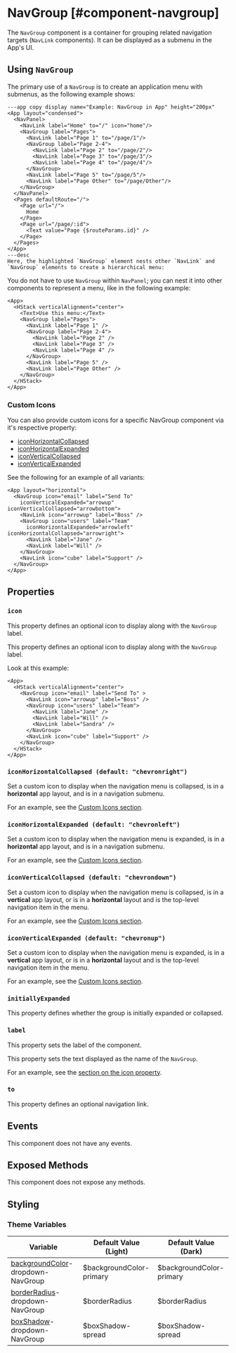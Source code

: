 # NavGroup [#component-navgroup]

The `NavGroup` component is a container for grouping related navigation targets (`NavLink` components). It can be displayed as a submenu in the App's UI.

## Using `NavGroup`

The primary use of a `NavGroup` is to create an application menu with submenus, as the following example shows:

```xmlui-pg
---app copy display name="Example: NavGroup in App" height="200px"
<App layout="condensed">
  <NavPanel>
    <NavLink label="Home" to="/" icon="home"/>
    <NavGroup label="Pages">
      <NavLink label="Page 1" to="/page/1"/>
      <NavGroup label="Page 2-4">
        <NavLink label="Page 2" to="/page/2"/>
        <NavLink label="Page 3" to="/page/3"/>
        <NavLink label="Page 4" to="/page/4"/>
      </NavGroup>
      <NavLink label="Page 5" to="/page/5"/>
      <NavLink label="Page Other" to="/page/Other"/>
    </NavGroup>
  </NavPanel>
  <Pages defaultRoute="/">
    <Page url="/">
      Home
    </Page>
    <Page url="/page/:id">
      <Text value="Page {$routeParams.id}" />
    </Page>
  </Pages>
</App>
---desc
Here, the highlighted `NavGroup` element nests other `NavLink` and `NavGroup` elements to create a hierarchical menu:
```

You do not have to use `NavGroup` within `NavPanel`; you can nest it into other components to represent a menu, like in the following example:

```xmlui-g copy display name="Example: NavGroup in a Stack" height="200px"
<App>
  <HStack verticalAlignment="center">
    <Text>Use this menu:</Text>
    <NavGroup label="Pages">
      <NavLink label="Page 1" />
      <NavGroup label="Page 2-4">
        <NavLink label="Page 2" />
        <NavLink label="Page 3" />
        <NavLink label="Page 4" />
      </NavGroup>
      <NavLink label="Page 5" />
      <NavLink label="Page Other" />
    </NavGroup>
  </HStack>
</App>
```

### Custom Icons

You can also provide custom icons for a specific NavGroup component via it's respective property:
- [iconHorizontalCollapsed](#iconHorizontalCollapsed)
- [iconHorizontalExpanded](#iconHorizontalExpanded)
- [iconVerticalCollapsed](#iconVerticalCollapsed)
- [iconVerticalExpanded](#iconVerticalExpanded)

See the following for an example of all variants:

```xmlui-pg copy display name="Example: custom icons in horizontal layout" height="220px"
<App layout="horizontal">
  <NavGroup icon="email" label="Send To"
    iconVerticalExpanded="arrowup" iconVerticalCollapsed="arrowbottom">
    <NavLink icon="arrowup" label="Boss" />
    <NavGroup icon="users" label="Team"
      iconHorizontalExpanded="arrowleft" iconHorizontalCollapsed="arrowright">
      <NavLink label="Jane" />
      <NavLink label="Will" />
    </NavGroup>
    <NavLink icon="cube" label="Support" />
  </NavGroup>
</App>
```

## Properties

### `icon`

This property defines an optional icon to display along with the `NavGroup` label.

This property defines an optional icon to display along with the `NavGroup` label.

Look at this example:

```xmlui-pg copy {3, 5} display name="Example: label and icon" height="220px"
<App>
  <HStack verticalAlignment="center">
    <NavGroup icon="email" label="Send To" >
      <NavLink icon="arrowup" label="Boss" />
      <NavGroup icon="users" label="Team">
        <NavLink label="Jane" />
        <NavLink label="Will" />
        <NavLink label="Sandra" />
      </NavGroup>
      <NavLink icon="cube" label="Support" />
    </NavGroup>
  </HStack>
</App>
```

### `iconHorizontalCollapsed (default: "chevronright")`

Set a custom icon to display when the navigation menu is collapsed, is in a **horizontal** app layout, and is in a navigation submenu.

For an example, see the [Custom Icons section](#custom-icons).

### `iconHorizontalExpanded (default: "chevronleft")`

Set a custom icon to display when the navigation menu is expanded, is in a **horizontal** app layout, and is in a navigation submenu.

For an example, see the [Custom Icons section](#custom-icons).

### `iconVerticalCollapsed (default: "chevrondown")`

Set a custom icon to display when the navigation menu is collapsed, is in a **vertical** app layout, or is in a **horizontal** layout and is the top-level navigation item in the menu.

For an example, see the [Custom Icons section](#custom-icons).

### `iconVerticalExpanded (default: "chevronup")`

Set a custom icon to display when the navigation menu is expanded, is in a **vertical** app layout, or is in a **horizontal** layout and is the top-level navigation item in the menu.

For an example, see the [Custom Icons section](#custom-icons).

### `initiallyExpanded`

This property defines whether the group is initially expanded or collapsed.

### `label`

This property sets the label of the component.

This property sets the text displayed as the name of the `NavGroup`.

For an example, see the [section on the icon property](#icon).

### `to`

This property defines an optional navigation link.

## Events

This component does not have any events.

## Exposed Methods

This component does not expose any methods.

## Styling

### Theme Variables

| Variable | Default Value (Light) | Default Value (Dark) |
| --- | --- | --- |
| [backgroundColor](../styles-and-themes/common-units/#color)-dropdown-NavGroup | $backgroundColor-primary | $backgroundColor-primary |
| [borderRadius](../styles-and-themes/common-units/#border-rounding)-dropdown-NavGroup | $borderRadius | $borderRadius |
| [boxShadow](../styles-and-themes/common-units/#boxShadow)-dropdown-NavGroup | $boxShadow-spread | $boxShadow-spread |
